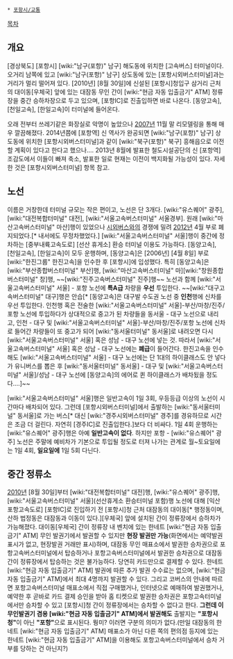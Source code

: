 * [[포항시/교통]]

[[목차]]
== 개요 ==
[경상북도] [포항시] [wiki:"남구(포항)" 남구] 해도동에 위치한 [고속버스] 터미널이다. 오거리 남쪽에 있고 [wiki:"남구(포항)" 남구] 상도동에 있는 [포항시외버스터미널]과는 거리가 멀리 떨어져 있다. [2010년] [8월 30일]에 신설된 [포항시]청입구 삼거리 근처의 대이동[우체국] 앞에 있는 대잠동 무인 간이 [wiki:"현금 자동 입출금기" ATM] 정류장을 중간 승하차장으로 두고 있으며, [포항IC]로 진출입하면 바로 나온다. [동양고속], [천일고속], [한일고속]이 터미널에 들어온다.

오래 전부터 쓰레기같은 화장실로 악명이 높았으나 [[2007년]] 11월 말 리모델링을 통해 매우 깔끔해졌다. 2014년쯤에 [포항역] 신 역사가 완공되면 [wiki:"남구(포항)" 남구] 상도동에 위치한 [포항시외버스터미널]과 같이 [wiki:"북구(포항)" 북구] 흥해읍으로 이전할 계획이 있다고 한다고 했으나.... 2013년 8월에 발표한 철도시설공단의 신 [포항역] 조감도에서 이들이 빠져 축소, 발표한 일로 현재는 이전이 백지화될 가능성이 있다. 자세한 것은 [포항시외버스터미널] 항목 참고.

== 노선 ==
이름은 거창한데 터미널 규모는 작은 편이고, 노선은 단 3개다. [wiki:"유스퀘어" 광주], [wiki:"대전복합터미널" 대전], [wiki:"서울고속버스터미널" 서울경부]. 원래 [wiki:"마산고속버스터미널" 마산]행이 있었으나 [[시외버스]]와의 경쟁에 밀려 [[2012년]] 4월 부로 폐지되었다.[* 내서에도 무정차했었다.] [wiki:"서울고속버스터미널" 서울]행이 중간에 정차하는 [중부내륙고속도로] [선산 휴게소] 환승 터미널 이용도 가능하다. [동양고속], [천일고속], [한일고속]이 모두 운행하며, [동양고속]은 [2006년] [4월 8일] 부로 [wiki:"한진그룹" 한진고속]을 인수한 후 [포항시]에 입성했다. 특히 [동양고속]은 [wiki:"부산종합버스터미널" 부산]행, [wiki:"마산고속버스터미널" 마][wiki:"창원종합버스터미널" 창]행, ~~[wiki:"진주고속버스터미널" 진주]행~~ 노선과 함께 [wiki:"서울고속버스터미널" 서울] - 포항 노선에 '''특A급''' 차량을 '''우선''' 투입한다. ~~[wiki:"대구고속버스터미널" 대구]행은 안습[* [동양고속]은 대구발 수도권 노선 중 '''인천'''행에 신차를 우선 투입한다. 인천행 혹은 전술한 [wiki:"서울고속버스터미널" 서울]-부산/마창/진주/포항 노선에 투입하다가 상대적으로 중고가 된 차량들을 동서울 - 대구 노선으로 내리고, 인천 - 대구 및 [wiki:"서울고속버스터미널" 서울]-부산/마창/진주/포항 노선에 신차로 들어간 차량들이 또 중고가 되어 [wiki:"동서울터미널" 동서울]로 내려오면 다시 [wiki:"서울고속버스터미널" 서울] 혹은 성남 - 대구 노선에 넣는 것. 따라서 [wiki:"서울고속버스터미널" 서울] 혹은 성남 - 대구 노선에는 '''폐급'''이 들어간다. 한진고속을 인수해도 [wiki:"서울고속버스터미널" 서울] - 대구 노선에는 단 1대의 하이클래스도 안 넣다가 유니버스를 뽑은 후 [wiki:"동서울터미널" 동서울] - 대구 및 [wiki:"서울고속버스터미널" 서울]/성남 - 대구 노선에 [동양고속]의 에어로 퀸 하이클래스가 배차됬을 정도다....]~~

[wiki:"서울고속버스터미널" 서울]행은 일반고속이 1일 3회, 우등등급 이상의 노선이 시간마다 배차되어 있다. 그런데 [포항시외버스터미널]에서 출발하는 [wiki:"동서울터미널" 동서울]로 가는 버스[* 대신 [wiki:"경주시외버스터미널" 경주]를 경유하므로 시간은 조금 더 걸린다. 자연히 [경주IC]로 진출입한다.]보다 더 비싸다. 1일 4회 운행하는 [wiki:"유스퀘어" 광주]행은 아예 '''일반고속이 없다'''. 하지만 포항 - [wiki:"유스퀘어" 광주] 노선은 주말에 예비차가 기본으로 투입될 정도로 터져 나가는 관계로 월~토요일에는 1일 4회, '''일요일에''' 1일 5회 다닌다.

== 중간 정류소 ==
[[2010년]] [8월 30일]부터 [wiki:"대전복합터미널" 대전]행, [wiki:"유스퀘어" 광주]행, [wiki:"서울고속버스터미널" 서울](선산휴게소 환승터미널 포함)행 노선에 대해 [익산포항고속도로] [포항IC]로 진입하기 전 [포항시]청 근처 대잠동의 대이동[* 행정동이며, 산하 법정동은 대잠동과 이동이 있다.][우체국] 앞에 설치된 간이 정류장에서 승하차가 가능해졌다. 대이동[우체국] 간이 정류장 내 벤치에 있는 한네트 [wiki:"현금 자동 입출금기" ATM] 무인 발권기에서 발권할 수 있지만 '''현장 발권만 가능'''(화면에서는 예약발권 표시가 없고, 현장발권 거래만 표시)하며, 대잠동 무인 매표소에서 발권한 승차권으로 포항고속버스터미널에서 탑승하거나 포항고속버스터미널에서 발권한 승차권으로 대잠동 간이 정류장에서 탑승하는 것은 불가능하다. 당연히 카드만으로 결제할 수 있다. 한네트 [wiki:"현금 자동 입출금기" ATM] 발권에 따른 추가 발권 수수료는 없으며, [wiki:"현금 자동 입출금기" ATM]에서 최대 4명까지 발권할 수 있다. 그리고 코버스의 안내에 따르면 포항고속버스터미널 매표소에서 직접 구매했거나, 인터넷으로 예매하여 발권했거나, 예약한 후 곧바로 카드 결제 승인을 받아 홈 티켓으로 발권한 승차권은 포항고속터미널에서만 승차할 수 있고 [포항시]청 간이 정류장에서는 승차할 수 없다고 한다. '''그런데 이 무인발권기 겸용 [wiki:"현금 자동 입출금기" ATM]에서 발권해도''' 출발지는 '''"포항시청"'''이 아닌 '''"포항"'''으로 표시된다. 뭥미? 이러면 구분의 의미가 없다.(만일 대잠동의 한네트 [wiki:"현금 자동 입출금기" ATM] 매표소가 아닌 다른 쪽의 편의점 등지에 있는 한네트 [wiki:"현금 자동 입출금기" ATM]을 이용해도 포항고속버스터미널에서 승차 거부를 당하는 건 아닌지?)
